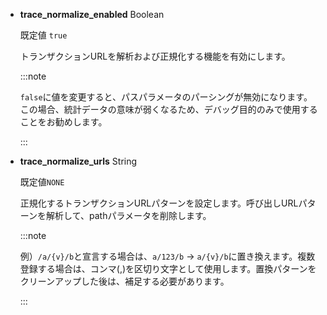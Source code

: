 - **trace_normalize_enabled** <span class='type'>Boolean</span>

  既定値 `true`

  トランザクションURLを解析および正規化する機能を有効にします。

  :::note

  `false`に値を変更すると、パスパラメータのパーシングが無効になります。この場合、統計データの意味が弱くなるため、デバッグ目的のみで使用することをお勧めします。

  :::

- **trace_normalize_urls** <span class='type'>String</span>

  既定値`NONE`

  正規化するトランザクションURLパターンを設定します。呼び出しURLパターンを解析して、pathパラメータを削除します。

  :::note

  例）`/a/{v}/b`と宣言する場合は、`a/123/b` → `a/{v}/b`に置き換えます。複数登録する場合は、コンマ(,)を区切り文字として使用します。置換パターンをクリーンアップした後は、補足する必要があります。

  :::
